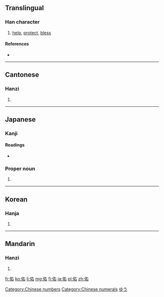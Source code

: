 ==Translingual==

===Han character===
{{Han char|rn=9|rad=人|as=05|sn=7|four=2426<sub>0</sub>|canj=人大口 (OKR), X人大口 (XOKR)|ids=⿰[[亻]][[右]]}}

# [[help]], [[protect]], [[bless]]

====References====
* {{Han ref|kx=0098.110|dkj=00507|dj=0208.010|hdz=10131.020|uh=4F51|ud=20305|bh=A6F6|bd=42742}}

[[Category:Chinese numbers]]
[[Category:Chinese numerals]]
----

==Cantonese==

===Hanzi===
{{yue-hanzi|jyut=|y=yau6}}

# {{defn|lang=yue|sort=人05}}

----

==Japanese==

===Kanji===
{{ja-kanji|grade=|rs=人05}}

====Readings====
* {{ja-readings|on=[[ゆう]] (yū), [[う]] (u)|kun=[[たすける]] (tasukeru)}}

===Proper noun===
{{ja-pos|k|proper|hira=ゆう|rom=Yū}}

# {{given name|male|lang=ja}}

[[Category:Japanese male given names|ゆう]]

----

==Korean==

===Hanja===
{{ko-hanja|hangeul=우|rv=u|mr=u}}

# {{defn|lang=ko|sort=人05}}

----

==Mandarin==

===Hanzi===
{{cmn-hanzi|pin=[[yòu]] ([[you4]])|wg=yu<sup>4</sup>}}

# {{defn|lang=cmn|sort=人05}}

[[fr:佑]]
[[ko:佑]]
[[li:佑]]
[[mg:佑]]
[[fj:佑]]
[[ja:佑]]
[[pl:佑]]
[[zh:佑]]